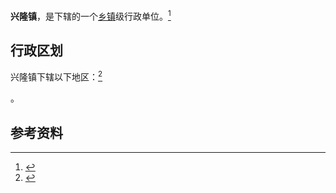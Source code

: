 {{中国乡级行政区|61/09/26/101/000}}

'''兴隆镇'''，是{{PRC admin/fullname|61/09/26/101/000|3}}下辖的一个[[乡镇|乡镇]]级行政单位。<ref>{{PRC admin/ref sgc|{{PRC admin/parent|61/09/26/101/000}}}}</ref>

== 行政区划 ==

兴隆镇下辖以下地区：<ref>{{PRC admin/ref sgc|61/09/26/101/000}}</ref>

{{PRC admin/children|61/09/26/101/000}}。

== 参考资料 ==

{{reflist}}

{{行政区划小作品}}
{{PRC admin/navcat|61/09/26/101/000}}
